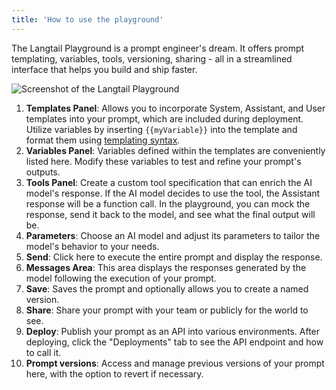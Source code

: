 ```yaml
---
title: 'How to use the playground'
---
```


The Langtail Playground is a prompt engineer's dream. It offers prompt templating, variables, tools, versioning, sharing - all in a streamlined interface that helps you build and ship faster.

![Screenshot of the Langtail Playground](/images/playground/use-playground/screenshot.png?v=1)

1. **Templates Panel**: Allows you to incorporate System, Assistant, and User templates into your prompt, which are included during deployment. Utilize variables by inserting `{{myVariable}}` into the template and format them using [templating syntax](/playground/templating.mdx).
1. **Variables Panel**: Variables defined within the templates are conveniently listed here. Modify these variables to test and refine your prompt's outputs.
1. **Tools Panel**: Create a custom tool specification that can enrich the AI model's response. If the AI model decides to use the tool, the Assistant response will be a function call. In the playground, you can mock the response, send it back to the model, and see what the final output will be.
1. **Parameters**: Choose an AI model and adjust its parameters to tailor the model's behavior to your needs.
1. **Send**: Click here to execute the entire prompt and display the response.
1. **Messages Area**: This area displays the responses generated by the model following the execution of your prompt.
1. **Save**: Saves the prompt and optionally allows you to create a named version.
1. **Share**: Share your prompt with your team or publicly for the world to see.
1. **Deploy**: Publish your prompt as an API into various environments. After deploying, click the "Deployments" tab to see the API endpoint and how to call it.
1. **Prompt versions**: Access and manage previous versions of your prompt here, with the option to revert if necessary.
